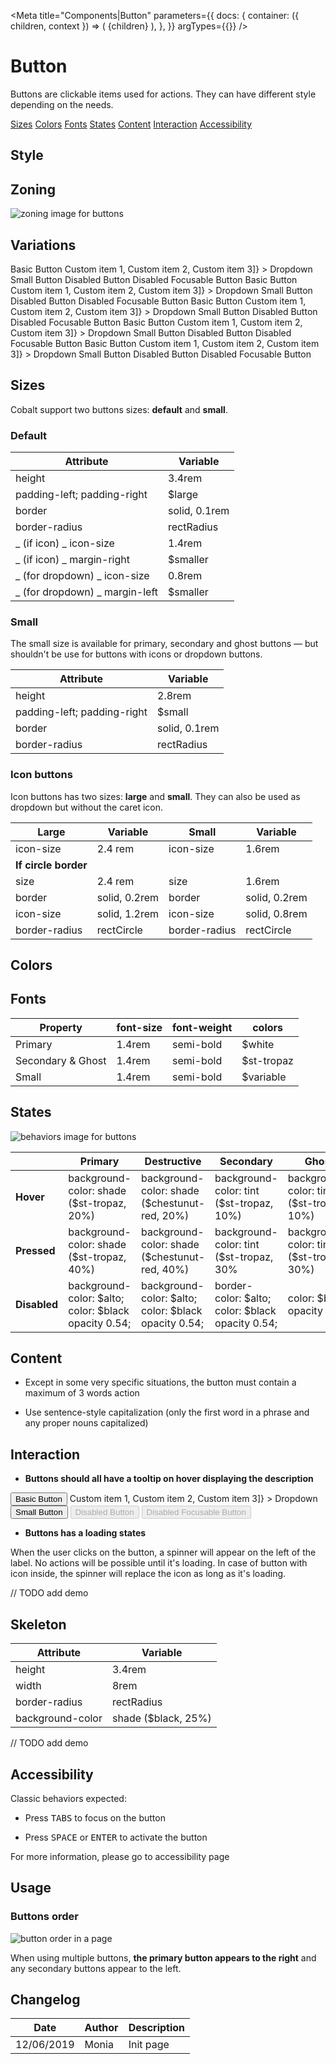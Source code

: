 
<Meta
    title="Components|Button"
    parameters={{
        docs: {
          container: ({ children, context }) => (
            <DocsContainer context={context}>
              <ThemeProvider theme={theme}>
                {children}
              </ThemeProvider>
            </DocsContainer>
          ),
        },
      }}
    argTypes={{}}
/>

# Button

Buttons are clickable items used for actions. They can have different style depending on the needs.

<Row>
	<Col centered="all">
		<a href="#margins">Sizes</a>
	</Col>
	<Col centered="all">
		<a href="#default">Colors</a>
	</Col>
	<Col centered="all">
		<a href="#selected">Fonts</a>
	</Col>
	<Col centered="all">
		<a href="#hover">States</a>
	</Col>
	<Col centered="all">
		<a href="#focus">Content</a>
	</Col>
	<Col centered="all">
		<a href="#active">Interaction</a>
	</Col>
	<Col centered="all">
		<a href="#disabled">Accessibility</a>
	</Col>
</Row>

## Style

## Zoning

<img src={btnZoning} alt="zoning image for buttons" className="full" class="full" />

## Variations

<Preview>
  <Story name="primary">
		<Button.Primary onClick={action('clicked')}>Basic Button</Button.Primary>
		<Dropdown
			as={Button.Primary}
			items={[<span>Custom item 1</span>, <span>Custom item 2</span>, <span>Custom item 3</span>]}
		>
			Dropdown
		</Dropdown>
		<Button.Primary small onClick={action('clicked')}>
			Small Button
		</Button.Primary>
		<Button.Primary disabled onClick={action('clicked')}>
			Disabled Button
		</Button.Primary>
		<Button.Primary disabled focusable onClick={action('clicked')}>
			Disabled Focusable Button
		</Button.Primary>
	</Story>
    <Story name="destructive">
		<Button.Destructive onClick={action('clicked')}>Basic Button</Button.Destructive>
        <Dropdown
            as={Button.Destructive}
            items={[<span>Custom item 1</span>, <span>Custom item 2</span>, <span>Custom item 3</span>]}
        >
            Dropdown
        </Dropdown>
        <Button.Destructive small onClick={action('clicked')}>
            Small Button
        </Button.Destructive>
        <Button.Destructive disabled onClick={action('clicked')}>
            Disabled Button
        </Button.Destructive>
        <Button.Destructive disabled focusable onClick={action('clicked')}>
            Disabled Focusable Button
        </Button.Destructive>
	</Story>
	  <Story name="secondary">
		<Button.Secondary onClick={action('clicked')}>Basic Button</Button.Secondary>
		<Dropdown
			as={Button.Secondary}
			items={[<span>Custom item 1</span>, <span>Custom item 2</span>, <span>Custom item 3</span>]}
		>
			Dropdown
		</Dropdown>
		<Button.Secondary small onClick={action('clicked')}>
			Small Button
		</Button.Secondary>
		<Button.Secondary disabled onClick={action('clicked')}>
			Disabled Button
		</Button.Secondary>
		<Button.Secondary disabled focusable onClick={action('clicked')}>
			Disabled Focusable Button
		</Button.Secondary>
	</Story>
	  <Story name="ghost">
		<Button.Ghost onClick={action('clicked')}>Basic Button</Button.Ghost>
		<Dropdown
			as={Button.Ghost}
			items={[<span>Custom item 1</span>, <span>Custom item 2</span>, <span>Custom item 3</span>]}
		>
			Dropdown
		</Dropdown>
		<Button.Ghost small onClick={action('clicked')}>
			Small Button
		</Button.Ghost>
		<Button.Ghost disabled onClick={action('clicked')}>
			Disabled Button
		</Button.Ghost>
		<Button.Ghost disabled focusable onClick={action('clicked')}>
			Disabled Focusable Button
		</Button.Ghost>
	</Story>
	  <Story name="icon">
		<Button.Icon onClick={action('clicked')} icon={'plus'}>
			Basic Button
		</Button.Icon>
		<Dropdown
			as={Button.Icon}
			icon={'plus'}
			items={[<span>Custom item 1</span>, <span>Custom item 2</span>, <span>Custom item 3</span>]}
		>
			Dropdown
		</Dropdown>
		<Button.Icon small onClick={action('clicked')} icon={'plus'}>
			Small Button
		</Button.Icon>
		<Button.Icon disabled onClick={action('clicked')} icon={'plus'}>
			Disabled Button
		</Button.Icon>
		<Button.Icon disabled focusable onClick={action('clicked')} icon={'plus'}>
			Disabled Focusable Button
		</Button.Icon>
	</Story>
</Preview>

## Sizes <a id="sizes" />

Cobalt support two buttons sizes: **default** and **small**.

### Default

| Attribute                      | Variable      |
| ------------------------------ | ------------- |
| height                         | 3.4rem        |
| padding-left; padding-right    | $large       |
| border                         | solid, 0.1rem |
| border-radius                  | rectRadius    |
| _ (if icon) _ icon-size        | 1.4rem        |
| _ (if icon) _ margin-right     | $smaller     |
| _ (for dropdown) _ icon-size   | 0.8rem        |
| _ (for dropdown) _ margin-left | $smaller     |

### Small

The small size is available for primary, secondary and ghost buttons — but shouldn't be use for buttons with icons or dropdown buttons.

| Attribute                   | Variable      |
| --------------------------- | ------------- |
| height                      | 2.8rem        |
| padding-left; padding-right | $small       |
| border                      | solid, 0.1rem |
| border-radius               | rectRadius    |

### Icon buttons

Icon buttons has two sizes: **large** and **small**. They can also be used as dropdown but without the caret icon.

| Large                | Variable      | Small         | Variable      |
| -------------------- | ------------- | ------------- | ------------- |
| icon-size            | 2.4 rem       | icon-size     | 1.6rem        |
| **If circle border** |
| size                 | 2.4 rem       | size          | 1.6rem        |
| border               | solid, 0.2rem | border        | solid, 0.2rem |
| icon-size            | solid, 1.2rem | icon-size     | solid, 0.8rem |
| border-radius        | rectCircle    | border-radius | rectCircle    |

## Colors

## Fonts

| Property          | font-size | font-weight | colors      |
| ----------------- | --------- | ----------- | ----------- |
| Primary           | 1.4rem    | semi-bold   | $white     |
| Secondary & Ghost | 1.4rem    | semi-bold   | $st-tropaz |
| Small             | 1.4rem    | semi-bold   | $variable  |

## States

<img src={btnBehaviors} alt="behaviors image for buttons" className="full" class="full" />

|              | Primary                                              | Destructive                                          | Secondary                                        | Ghost                                     | Icon                          |
| ------------ | ---------------------------------------------------- | ---------------------------------------------------- | ------------------------------------------------ | ----------------------------------------- | ----------------------------- |
| **Hover**    | background-color: shade ($st-tropaz, 20%)           | background-color: shade ($chestunut-red, 20%)       | background-color: tint ($st-tropaz, 10%)        | background-color: tint ($st-tropaz, 10%) | color: tint ($variable, 20%) |
| **Pressed**  | background-color: shade ($st-tropaz, 40%)           | background-color: shade ($chestunut-red, 40%)       | background-color: tint ($st-tropaz, 30%         | background-color: tint ($st-tropaz, 30%) | color: tint ($variable, 40%) |
| **Disabled** | background-color: $alto; color: $black opacity 0.54; | background-color: $alto; color: $black opacity 0.54; | border-color: $alto; color: $black opacity 0.54; | color: $black opacity 0.54;              | color: $black opacity 0.54;  |

## Content

- Except in some very specific situations, the button must contain a maximum of 3 words action

- Use sentence-style capitalization (only the first word in a phrase and any proper nouns capitalized)

## Interaction

- **Buttons should all have a tooltip on hover displaying the description**

<Preview>
  <Story name="basic">
		<Button onClick={action('clicked')}>Basic Button</Button>
		<Dropdown
			as={Button}
			items={[<span>Custom item 1</span>, <span>Custom item 2</span>, <span>Custom item 3</span>]}
		>
			Dropdown
		</Dropdown>
		<Button small onClick={action('clicked')}>
			Small Button
		</Button>
		<Button disabled onClick={action('clicked')}>
			Disabled Button
		</Button>
		<Button disabled focusable onClick={action('clicked')}>
			Disabled Focusable Button
		</Button>
	</Story>
</Preview>

- **Buttons has a loading states**

When the user clicks on the button, a spinner will appear on the left of the label. No actions will be possible until it's loading.
In case of button with icon inside, the spinner will replace the icon as long as it's loading.

// TODO add demo

## Skeleton

| Attribute        | Variable             |
| ---------------- | -------------------- |
| height           | 3.4rem               |
| width            | 8rem                 |
| border-radius    | rectRadius           |
| background-color | shade ($black, 25%) |

// TODO add demo

## Accessibility

Classic behaviors expected:

- Press <kbd>TABS</kbd> to focus on the button

- Press <kbd>SPACE</kbd> or <kbd>ENTER</kbd> to activate the button

For more information, please go to accessibility page

## Usage

### Buttons order

<img src={btnOrder} alt="button order in a page" className="full" class="full" />

When using multiple buttons, **the primary button appears to the right** and any secondary buttons appear to the left.

## Changelog

| Date       | Author | Description |
| ---------- | ------ | ----------- |
| 12/06/2019 | Monia  | Init page   |
